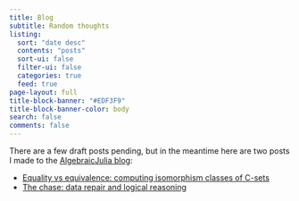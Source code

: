 ```yaml
---
title: Blog
subtitle: Random thoughts
listing:
  sort: "date desc"
  contents: "posts"
  sort-ui: false
  filter-ui: false
  categories: true
  feed: true
page-layout: full
title-block-banner: "#EDF3F9"
title-block-banner-color: body
search: false
comments: false
---
```


There are a few draft posts pending, but in the meantime here are two posts I made to the [AlgebraicJulia blog](https://www.algebraicjulia.org/blog/):

- [Equality vs equivalence: computing isomorphism classes of C-sets](https://www.algebraicjulia.org/blog/post/2022/01/cset-automorphisms/)
- [The chase: data repair and logical reasoning](https://www.algebraicjulia.org/blog/post/2022/06/chase/)